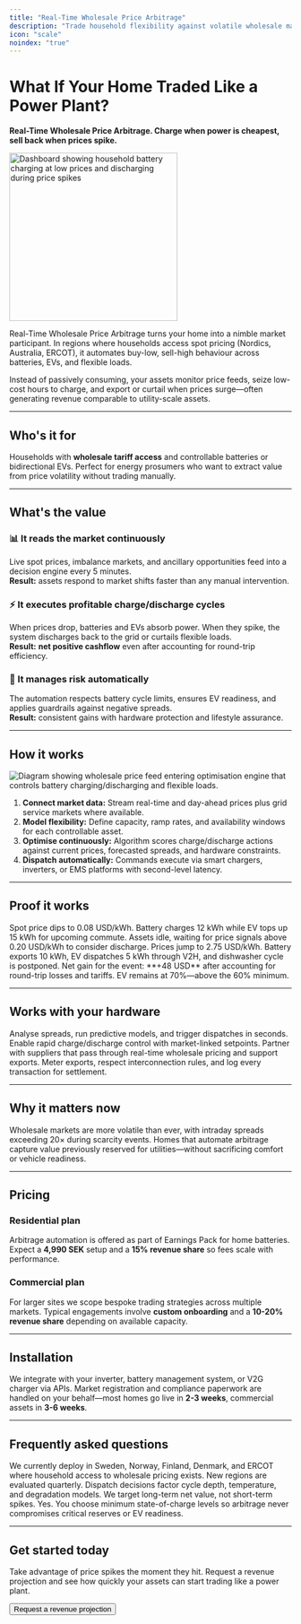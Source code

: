```yaml
---
title: "Real-Time Wholesale Price Arbitrage"
description: "Trade household flexibility against volatile wholesale markets to buy low, sell high."
icon: "scale"
noindex: "true"
---
```


# What If Your Home Traded Like a Power Plant?

**Real-Time Wholesale Price Arbitrage. Charge when power is cheapest, sell back when prices spike.**

<img
  src="/images/hero-light.png"
  alt="Dashboard showing household battery charging at low prices and discharging during price spikes"
  noZoom={true}
  height="300"
  className="rounded-xl"
/>

Real-Time Wholesale Price Arbitrage turns your home into a nimble market participant. In regions where households access spot pricing (Nordics, Australia, ERCOT), it automates buy-low, sell-high behaviour across batteries, EVs, and flexible loads.

Instead of passively consuming, your assets monitor price feeds, seize low-cost hours to charge, and export or curtail when prices surge—often generating revenue comparable to utility-scale assets.

---

## Who's it for

Households with **wholesale tariff access** and controllable batteries or bidirectional EVs. Perfect for energy prosumers who want to extract value from price volatility without trading manually.

---

## What's the value

### 📊 It reads the market continuously

Live spot prices, imbalance markets, and ancillary opportunities feed into a decision engine every 5 minutes.\
**Result:** assets respond to market shifts faster than any manual intervention.

### ⚡ It executes profitable charge/discharge cycles

When prices drop, batteries and EVs absorb power. When they spike, the system discharges back to the grid or curtails flexible loads.\
**Result:** **net positive cashflow** even after accounting for round-trip efficiency.

### 🧮 It manages risk automatically

The automation respects battery cycle limits, ensures EV readiness, and applies guardrails against negative spreads.\
**Result:** consistent gains with hardware protection and lifestyle assurance.

---

## How it works

![Diagram showing wholesale price feed entering optimisation engine that controls battery charging/discharging and flexible loads.](/images/hero-dark.png)

1. **Connect market data:** Stream real-time and day-ahead prices plus grid service markets where available.
2. **Model flexibility:** Define capacity, ramp rates, and availability windows for each controllable asset.
3. **Optimise continuously:** Algorithm scores charge/discharge actions against current prices, forecasted spreads, and hardware constraints.
4. **Dispatch automatically:** Commands execute via smart chargers, inverters, or EMS platforms with second-level latency.

---

## Proof it works

<Steps>
  <Step title="01:00 - Price trough">
    Spot price dips to 0.08 USD/kWh. Battery charges 12 kWh while EV tops up 15 kWh for upcoming commute.
  </Step>
  <Step title="09:00 - Market calm">
    Assets idle, waiting for price signals above 0.20 USD/kWh to consider discharge.
  </Step>
  <Step title="17:30 - Scarcity alert">
    Prices jump to 2.75 USD/kWh. Battery exports 10 kWh, EV dispatches 5 kWh through V2H, and dishwasher cycle is postponed.
  </Step>
  <Step title="18:15 - Profit locked">
    Net gain for the event: **+48 USD** after accounting for round-trip losses and tariffs. EV remains at 70%—above the 60% minimum.
  </Step>
</Steps>

---

## Works with your hardware

<CardGroup cols={2}>
  <Card title="AI Optimisation Platform" icon="brain">
    Analyse spreads, run predictive models, and trigger dispatches in seconds.
  </Card>
  <Card title="Smart EV/Battery Chargers" icon="battery-charging">
    Enable rapid charge/discharge control with market-linked setpoints.
  </Card>
  <Card title="Wholesale Tariff Access" icon="globe">
    Partner with suppliers that pass through real-time wholesale pricing and support exports.
  </Card>
  <Card title="Telemetry & Compliance" icon="shield">
    Meter exports, respect interconnection rules, and log every transaction for settlement.
  </Card>
</CardGroup>

---

## Why it matters now

Wholesale markets are more volatile than ever, with intraday spreads exceeding 20× during scarcity events. Homes that automate arbitrage capture value previously reserved for utilities—without sacrificing comfort or vehicle readiness.

---

## Pricing

### Residential plan

Arbitrage automation is offered as part of Earnings Pack for home batteries. Expect a **4,990 SEK** setup and a **15% revenue share** so fees scale with performance.

### Commercial plan

For larger sites we scope bespoke trading strategies across multiple markets. Typical engagements involve **custom onboarding** and a **10-20% revenue share** depending on available capacity.

---

## Installation

We integrate with your inverter, battery management system, or V2G charger via APIs. Market registration and compliance paperwork are handled on your behalf—most homes go live in **2-3 weeks**, commercial assets in **3-6 weeks**.

---

## Frequently asked questions

<AccordionGroup>
  <Accordion title="What markets do you support?">
    We currently deploy in Sweden, Norway, Finland, Denmark, and ERCOT where household access to wholesale pricing exists. New regions are evaluated quarterly.
  </Accordion>
  <Accordion title="How do you protect battery health?">
    Dispatch decisions factor cycle depth, temperature, and degradation models. We target long-term net value, not short-term spikes.
  </Accordion>
  <Accordion title="Can I reserve capacity for backup?">
    Yes. You choose minimum state-of-charge levels so arbitrage never compromises critical reserves or EV readiness.
  </Accordion>
</AccordionGroup>

---

## Get started today

Take advantage of price spikes the moment they hit. Request a revenue projection and see how quickly your assets can start trading like a power plant.

<Button href="/get-started" variant="primary" className="mt-4">
  Request a revenue projection
</Button>
